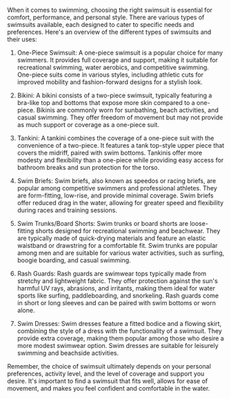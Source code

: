 When it comes to swimming, choosing the right swimsuit is essential for comfort, performance, and personal style. There are various types of swimsuits available, each designed to cater to specific needs and preferences. Here's an overview of the different types of swimsuits and their uses:

1. One-Piece Swimsuit: A one-piece swimsuit is a popular choice for many swimmers. It provides full coverage and support, making it suitable for recreational swimming, water aerobics, and competitive swimming. One-piece suits come in various styles, including athletic cuts for improved mobility and fashion-forward designs for a stylish look.

2. Bikini: A bikini consists of a two-piece swimsuit, typically featuring a bra-like top and bottoms that expose more skin compared to a one-piece. Bikinis are commonly worn for sunbathing, beach activities, and casual swimming. They offer freedom of movement but may not provide as much support or coverage as a one-piece suit.

3. Tankini: A tankini combines the coverage of a one-piece suit with the convenience of a two-piece. It features a tank top-style upper piece that covers the midriff, paired with swim bottoms. Tankinis offer more modesty and flexibility than a one-piece while providing easy access for bathroom breaks and sun protection for the torso.

4. Swim Briefs: Swim briefs, also known as speedos or racing briefs, are popular among competitive swimmers and professional athletes. They are form-fitting, low-rise, and provide minimal coverage. Swim briefs offer reduced drag in the water, allowing for greater speed and flexibility during races and training sessions.

5. Swim Trunks/Board Shorts: Swim trunks or board shorts are loose-fitting shorts designed for recreational swimming and beachwear. They are typically made of quick-drying materials and feature an elastic waistband or drawstring for a comfortable fit. Swim trunks are popular among men and are suitable for various water activities, such as surfing, boogie boarding, and casual swimming.

6. Rash Guards: Rash guards are swimwear tops typically made from stretchy and lightweight fabric. They offer protection against the sun's harmful UV rays, abrasions, and irritants, making them ideal for water sports like surfing, paddleboarding, and snorkeling. Rash guards come in short or long sleeves and can be paired with swim bottoms or worn alone.

7. Swim Dresses: Swim dresses feature a fitted bodice and a flowing skirt, combining the style of a dress with the functionality of a swimsuit. They provide extra coverage, making them popular among those who desire a more modest swimwear option. Swim dresses are suitable for leisurely swimming and beachside activities.

Remember, the choice of swimsuit ultimately depends on your personal preferences, activity level, and the level of coverage and support you desire. It's important to find a swimsuit that fits well, allows for ease of movement, and makes you feel confident and comfortable in the water.